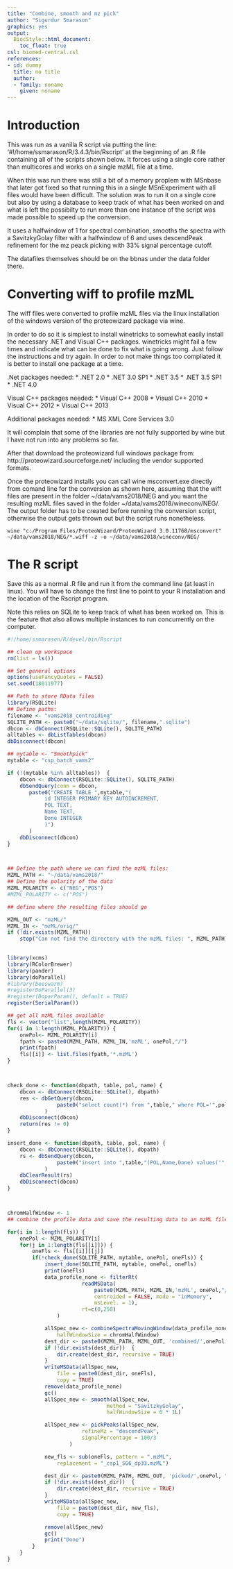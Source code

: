 ```yaml
---
title: "Combine, smooth and mz pick"
author: "Sigurdur Smarason"
graphics: yes
output:
  BiocStyle::html_document:
    toc_float: true
csl: biomed-central.csl
references:
- id: dummy
  title: no title
  author:
  - family: noname
    given: noname
---
```



# Introduction

This was run as a vanilla R script via putting the line: 
'#!/home/ssmarason/R/3.4.3/bin/Rscript' at the beginning of an .R file 
containing all of the scripts shown below.  It forces using a single core rather
than multicores and works on a single mzML file at a time. 

When this was run there was still a bit of a memory proplem with MSnbase that 
later got fixed so that running this in a single MSnExperiment with all files 
would have been difficult. The solution was to run it on a single core but also 
by using a database to keep track of what has been worked on and what is left 
the possibilty to run more than one instance of the script was made possible to 
speed up the conversion.

It uses a halfwindow of 1 for spectral combination, smooths the spectra with
a SavitzkyGolay filter with a halfwindow of 6 and uses descendPeak refinement
for the mz peack picking with 33% signal percentage cutoff.

The datafiles themselves should be on the bbnas under the data folder there. 

# Converting wiff to profile mzML
The wiff files were converted to profile mzML files via the linux installation 
of the windows version of the proteowizard package via wine.

In order to do so it is simplest to install winetricks to somewhat easily install 
the necessary .NET and Visual C++ packages. winetricks might fail a few times 
and indicate what can be done to fix what is going wrong. Just follow the
instructions and try again. In order to not make things too compliated it is 
better to install one package at a time.

.Net packages needed: 
* .NET 2.0
* .NET 3.0 SP1
* .NET 3.5
* .NET 3.5 SP1
* .NET 4.0

Visual C++ packages needed: 
* Visual C++ 2008
* Visual C++ 2010
* Visual C++ 2012
* Visual C++ 2013

Additional packages needed:
* MS XML Core Services 3.0

It will complain that some of the libraries are not fully supported by wine
but I have not run into any problems so far.

After that download the proteowizard full windows package from:
http://proteowizard.sourceforge.net/ including the vendor supported formats.  

Once the proteowizard installs you can call wine msconvert.exe directly from 
comand line for the conversion as shown here, assuming that the wiff files are
present in the folder ~/data/vams2018/NEG and you want the resulting mzML files
saved in the folder ~/data/vams2018/wineconv/NEG/. The output folder has to be
created before running the conversion script, otherwise the output gets thrown
out but the script runs nonetheless.

```
wine "c:/Program Files/ProteoWizard/ProteoWizard 3.0.11768/msconvert"  
~/data/vams2018/NEG/*.wiff -z -o ~/data/vams2018/wineconv/NEG/
```

# The R script
Save this as a normal .R file and run it from the command line (at least in 
linux). You will have to change the first line to point to your R installation
and the location of the Rscript program.

Note this relies on SQLite to keep track of what has been worked on. This is the
feature that also allows multiple instances to run concurrently on the computer.

```r
#!/home/ssmarason/R/devel/bin/Rscript

## clean up workspace
rm(list = ls())

## Set general options
options(useFancyQuotes = FALSE)
set.seed(18011977)

## Path to store RData files
library(RSQLite)
## Define paths:
filename <- "vams2018_centroiding"
SQLITE_PATH <- paste0("~/data/sqlite/", filename,".sqlite")
dbcon <- dbConnect(RSQLite::SQLite(), SQLITE_PATH)
alltables <- dbListTables(dbcon)
dbDisconnect(dbcon)

## mytable <- "Smoothpick"
mytable <- "csp_batch_vams2"

if (!(mytable %in% alltables))  {
    dbcon <- dbConnect(RSQLite::SQLite(), SQLITE_PATH)
    dbSendQuery(conn = dbcon,
       paste0("CREATE TABLE ",mytable,"(
            id INTEGER PRIMARY KEY AUTOINCREMENT,
            POL TEXT,
            Name TEXT, 
            Done INTEGER
            )")
       )
    dbDisconnect(dbcon)
} 



## Define the path where we can find the mzML files:
MZML_PATH <- "~/data/vams2018/"
## Define the polarity of the data
MZML_POLARITY <- c("NEG","POS")
#MZML_POLARITY <- c("POS")

## define where the resulting files should go

MZML_OUT <- "mzML/"
MZML_IN <- "mzML/orig/"
if (!dir.exists(MZML_PATH))
    stop("Can not find the directory with the mzML files: ", MZML_PATH)
 

library(xcms)
library(RColorBrewer)
library(pander)
library(doParallel)
#library(beeswarm)
#registerDoParallel(3)
#register(DoparParam(), default = TRUE)
register(SerialParam())

## get all mzML files available
fls <- vector("list",length(MZML_POLARITY))
for(i in 1:length(MZML_POLARITY)) {
    onePol<- MZML_POLARITY[i]
    fpath <- paste0(MZML_PATH, MZML_IN,'mzML', onePol,"/")
    print(fpath)
    fls[[i]] <- list.files(fpath,'*.mzML')
}



check_done <- function(dbpath, table, pol, name) {
    dbcon <- dbConnect(RSQLite::SQLite(), dbpath)
    res <- dbGetQuery(dbcon,
                paste0("select count(*) from ",table," where POL='",pol,"' and Name='",name, "' and Done!=0;")
            )
    dbDisconnect(dbcon)
    return(res != 0)
}

insert_done <- function(dbpath, table, pol, name) {
    dbcon <- dbConnect(RSQLite::SQLite(), dbpath)
    rs <- dbSendQuery(dbcon,
                paste0("insert into ",table,"(POL,Name,Done) values('",pol,"','",name, "',1);")
            )
    dbClearResult(rs)
    dbDisconnect(dbcon)
}



chromHalfWindow <- 1
## combine the profile data and save the resulting data to an mzML file.

for(i in 1:length(fls)) {
    onePol <- MZML_POLARITY[i]
    for(j in 1:length(fls[[i]])) {
        oneFls <- fls[[i]][[j]]
        if(!check_done(SQLITE_PATH, mytable, onePol, oneFls)) {
            insert_done(SQLITE_PATH, mytable, onePol, oneFls)
            print(oneFls)
            data_profile_none <- filterRt(
                        readMSData(
                            paste0(MZML_PATH, MZML_IN,'mzML', onePol,"/",oneFls),
                            centroided = FALSE, mode = "inMemory", 
                            msLevel. = 1), 
                        rt=c(0,250) 
                )

            allSpec_new <- combineSpectraMovingWindow(data_profile_none, 
                halfWindowSize = chromHalfWindow)
            dest_dir <- paste0(MZML_PATH, MZML_OUT, 'combined/',onePol, "/")
            if (!dir.exists(dest_dir))  {
                dir.create(dest_dir, recursive = TRUE)
            }
            writeMSData(allSpec_new, 
                file = paste0(dest_dir, oneFls), 
                copy = TRUE)
            remove(data_profile_none) 
            gc()
            allSpec_new <- smooth(allSpec_new, 
                                method = "SavitzkyGolay",
                                halfWindowSize = 6 * 1L)

            allSpec_new <- pickPeaks(allSpec_new,
                        refineMz = "descendPeak", 
                        signalPercentage = 100/3
                    )

            new_fls <- sub(oneFls, pattern = ".mzML",
                replacement = "_csp1_SG6_dp33.mzML")

            dest_dir <- paste0(MZML_PATH, MZML_OUT, 'picked/',onePol, "/")
            if (!dir.exists(dest_dir))  {
                dir.create(dest_dir, recursive = TRUE)
            }
            writeMSData(allSpec_new, 
                file = paste0(dest_dir, new_fls), 
                copy = TRUE)

            remove(allSpec_new)
            gc()
            print("Done")
        }
    } 
}





```

